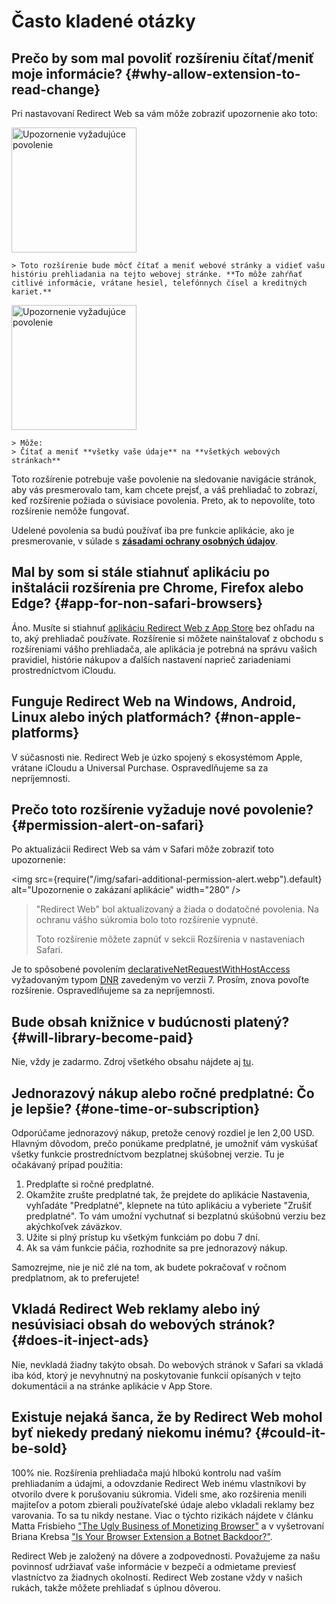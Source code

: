 
# Často kladené otázky

## Prečo by som mal povoliť rozšíreniu čítať/meniť moje informácie? {#why-allow-extension-to-read-change}

Pri nastavovaní Redirect Web sa vám môže zobraziť upozornenie ako toto:

<IfBrowserStore stores='appStore'>
    <Image src={PermissionAlertSafari} alt="Upozornenie vyžadujúce povolenie" width="200" margin="0 0 16px 0" hasShadow />

    > Toto rozšírenie bude môcť čítať a meniť webové stránky a vidieť vašu históriu prehliadania na tejto webovej stránke. **To môže zahŕňať citlivé informácie, vrátane hesiel, telefónnych čísel a kreditných kariet.**
</IfBrowserStore>

<IfBrowserStore stores='appStore' includes={false}>
    <Image src={PermissionAlertChrome} alt="Upozornenie vyžadujúce povolenie" height="200" hasRoundedCorners hasShadow margin="0 0 16px 0" />

    > Môže:
    > Čítať a meniť **všetky vaše údaje** na **všetkých webových stránkach**
</IfBrowserStore>

Toto rozšírenie potrebuje vaše povolenie na sledovanie navigácie stránok, aby vás presmerovalo tam, kam chcete prejsť, a váš prehliadač to zobrazí, keď rozšírenie požiada o súvisiace povolenia. Preto, ak to nepovolíte, toto rozšírenie nemôže fungovať.

Udelené povolenia sa budú používať iba pre funkcie aplikácie, ako je presmerovanie, v súlade s **[zásadami ochrany osobných údajov](/privacy-policy)**.

## Mal by som si stále stiahnuť aplikáciu po inštalácii rozšírenia pre Chrome, Firefox alebo Edge? {#app-for-non-safari-browsers}

Áno. Musíte si stiahnuť [aplikáciu Redirect Web z App Store](https://apps.apple.com/app/id1571283503) bez ohľadu na to, aký prehliadač používate. Rozšírenie si môžete nainštalovať z obchodu s rozšíreniami vášho prehliadača, ale aplikácia je potrebná na správu vašich pravidiel, histórie nákupov a ďalších nastavení naprieč zariadeniami prostredníctvom iCloudu.

## Funguje Redirect Web na Windows, Android, Linux alebo iných platformách? {#non-apple-platforms}

V súčasnosti nie. Redirect Web je úzko spojený s ekosystémom Apple, vrátane iCloudu a Universal Purchase. Ospravedlňujeme sa za nepríjemnosti.

## Prečo toto rozšírenie vyžaduje nové povolenie? {#permission-alert-on-safari}

Po aktualizácii Redirect Web sa vám v Safari môže zobraziť toto upozornenie:

<img src={require("/img/safari-additional-permission-alert.webp").default} alt="Upozornenie o zakázaní aplikácie" width="280" />

> "Redirect Web" bol aktualizovaný a žiada o dodatočné povolenia. Na ochranu vášho súkromia bolo toto rozšírenie vypnuté.
>
> Toto rozšírenie môžete zapnúť v sekcii Rozšírenia v nastaveniach Safari.

Je to spôsobené povolením [declarativeNetRequestWithHostAccess](https://developer.apple.com/documentation/safariservices/safari_web_extensions/blocking_content_with_your_safari_web_extension) vyžadovaným typom [DNR](/rule-settings#type) zavedeným vo verzii 7. Prosím, znova povoľte rozšírenie. Ospravedlňujeme sa za nepríjemnosti.

## Bude obsah knižnice v budúcnosti platený? {#will-library-become-paid}

Nie, vždy je zadarmo. Zdroj všetkého obsahu nájdete aj [tu](https://github.com/mshibanami/redirect-web/tree/main/library).

## Jednorazový nákup alebo ročné predplatné: Čo je lepšie? {#one-time-or-subscription}

Odporúčame jednorazový nákup, pretože cenový rozdiel je len 2,00 USD.
Hlavným dôvodom, prečo ponúkame predplatné, je umožniť vám vyskúšať všetky funkcie prostredníctvom bezplatnej skúšobnej verzie. Tu je očakávaný prípad použitia:

1. Predplaťte si ročné predplatné.
2. Okamžite zrušte predplatné tak, že prejdete do aplikácie Nastavenia, vyhľadáte "Predplatné", klepnete na túto aplikáciu a vyberiete "Zrušiť predplatné". To vám umožní vychutnať si bezplatnú skúšobnú verziu bez akýchkoľvek záväzkov.
3. Užite si plný prístup ku všetkým funkciám po dobu 7 dní.
4. Ak sa vám funkcie páčia, rozhodnite sa pre jednorazový nákup.

Samozrejme, nie je nič zlé na tom, ak budete pokračovať v ročnom predplatnom, ak to preferujete!

## Vkladá Redirect Web reklamy alebo iný nesúvisiaci obsah do webových stránok? {#does-it-inject-ads}

Nie, nevkladá žiadny takýto obsah. Do webových stránok v Safari sa vkladá iba kód, ktorý je nevyhnutný na poskytovanie funkcií opísaných v tejto dokumentácii a na stránke aplikácie v App Store.

## Existuje nejaká šanca, že by Redirect Web mohol byť niekedy predaný niekomu inému? {#could-it-be-sold}

100% nie. Rozšírenia prehliadača majú hlbokú kontrolu nad vaším prehliadaním a údajmi, a odovzdanie Redirect Web inému vlastníkovi by otvorilo dvere k porušovaniu súkromia. Videli sme, ako rozšírenia menili majiteľov a potom zbierali používateľské údaje alebo vkladali reklamy bez varovania. To sa tu nikdy nestane. Viac o týchto rizikách nájdete v článku Matta Frisbieho ["The Ugly Business of Monetizing Browser"](https://mattfrisbie.substack.com/p/the-ugly-business-of-monetizing-browser) a v vyšetrovaní Briana Krebsa ["Is Your Browser Extension a Botnet Backdoor?"](https://krebsonsecurity.com/2021/03/is-your-browser-extension-a-botnet-backdoor/).

Redirect Web je založený na dôvere a zodpovednosti. Považujeme za našu povinnosť udržiavať vaše informácie v bezpečí a odmietame previesť vlastníctvo za žiadnych okolností. Redirect Web zostane vždy v našich rukách, takže môžete prehliadať s úplnou dôverou.
